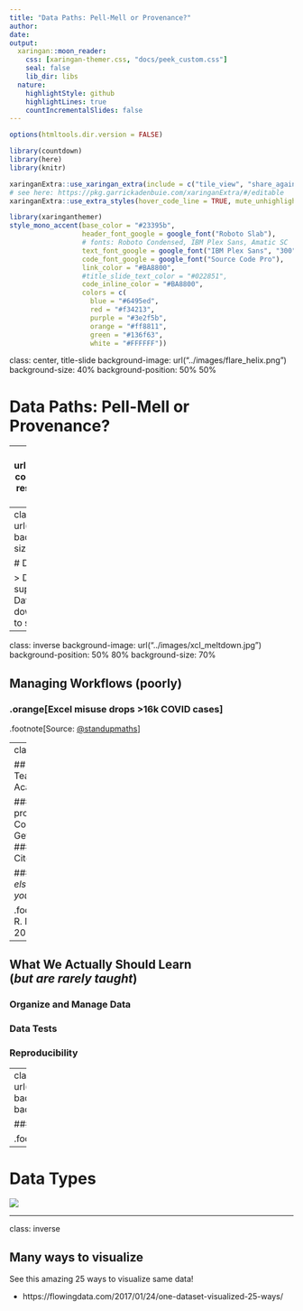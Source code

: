 ```yaml
---
title: "Data Paths: Pell-Mell or Provenance?"
author: 
date: 
output:
  xaringan::moon_reader:
    css: [xaringan-themer.css, "docs/peek_custom.css"]
    seal: false
    lib_dir: libs
  nature:
    highlightStyle: github
    highlightLines: true
    countIncrementalSlides: false
---
```


```r
options(htmltools.dir.version = FALSE)

library(countdown)
library(here)
library(knitr)

xaringanExtra::use_xaringan_extra(include = c("tile_view", "share_again", "editable"))
# see here: https://pkg.garrickadenbuie.com/xaringanExtra/#/editable
xaringanExtra::use_extra_styles(hover_code_line = TRUE, mute_unhighlighted_code = TRUE)

```

```r
library(xaringanthemer)
style_mono_accent(base_color = "#23395b",
                  header_font_google = google_font("Roboto Slab"),
                  # fonts: Roboto Condensed, IBM Plex Sans, Amatic SC
                  text_font_google = google_font("IBM Plex Sans", "300", "300i"),
                  code_font_google = google_font("Source Code Pro"),
                  link_color = "#BA8800",
                  #title_slide_text_color = "#022851",
                  code_inline_color = "#BA8800",
                  colors = c(
                    blue = "#6495ed",
                    red = "#f34213",
                    purple = "#3e2f5b",
                    orange = "#ff8811",
                    green = "#136f63",
                    white = "#FFFFFF"))
```

class: center, title-slide
background-image: url("../images/flare_helix.png")
background-size: 40%
background-position: 50% 50%

# Data Paths: Pell-Mell or Provenance?

---
background-image: url("https://reproducibility.stanford.edu/wp-content/uploads/2015/07/email20monster-resized-6001.png")
background-size: 70%
background-position: 60% 70%


## pell-mell

 > **(Adverb): confusedly; in an impetuous rush; with indiscriminate violence, energy, or eagerness**

.footnote[ .orange[ [Source: Stanford Center for Reproducible Science](https://reproducibility.stanford.edu/) ]]

 
---
class: inverse
background-image: url("../images/data_provenance.png")
background-position: 50% 80%
background-size: 70%


# Data Provenance

 > Details the origin, changes to, and details supporting the confidence or validity of data. Data provenance is important for tracking down errors within data and attributing them to sources



---
class: inverse
background-image: url("../images/xcl_meltdown.jpg")
background-position: 50% 80%
background-size: 70%

## Managing Workflows (poorly)

### .orange[Excel misuse drops >16k COVID cases]


.footnote[Source: [@standupmaths](https://twitter.com/standupmaths/status/1313055411285774336?s=21)]

---
class: inverse

## What We Teach in Academia

### Write proposals
### Collect Data
### Get published
### Cite and be Cited

### *Everything else is learn as you go*

.footnote[Source: R. McElreath 2020]
---

## What We Actually Should Learn <br> (*but are rarely taught*)

### Organize and Manage Data
### Data Tests
### Reproducibility



---
class: inverse
background-image: url("../images/datasci_workflow_horst.png")
background-position: 50% 60%
background-size: 90%


### Reproducible Workflows: They exist


.footnote[Source: @allison_horst]


---

# Data Types

![](../images/data-types.svg)


---
class: inverse

## Many ways to visualize

See this amazing 25 ways to visualize same data!

 - https://flowingdata.com/2017/01/24/one-dataset-visualized-25-ways/



